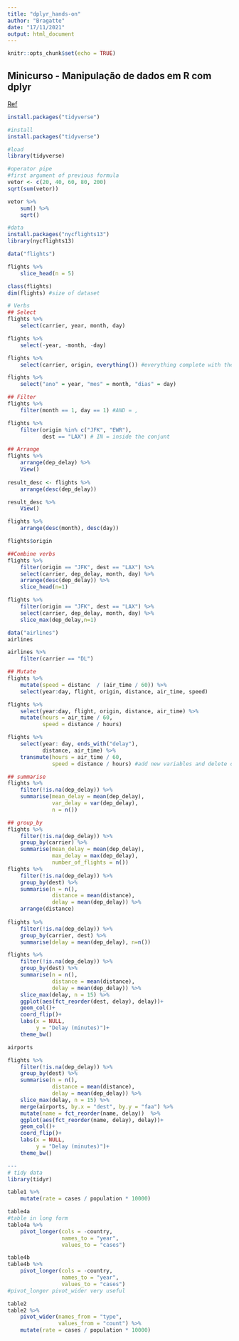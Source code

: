```yaml
---
title: "dplyr_hands-on"
author: "Bragatte"
date: "17/11/2021"
output: html_document
---
```


```r
knitr::opts_chunk$set(echo = TRUE)
```

## Minicurso - Manipulação de dados em R com dplyr
[Ref]([Minicurso - Manipulação de dados em R com dplyr - YouTube](https://www.youtube.com/watch?v=2Oo53xKYcCw))


```r
install.packages("tidyverse")

#install
install.packages("tidyverse")

#load
library(tidyverse)

#operator pipe
#first argument of previous formula
vetor <- c(20, 40, 60, 80, 200)
sqrt(sum(vetor))

vetor %>%
    sum() %>%
    sqrt()

#data
install.packages("nycflights13")
library(nycflights13)

data("flights")

flights %>%
    slice_head(n = 5)

class(flights)
dim(flights) #size of dataset

# Verbs
## Select
flights %>% 
    select(carrier, year, month, day)

flights %>% 
    select(-year, -month, -day)

flights %>% 
    select(carrier, origin, everything()) #everything complete with the other columns

flights %>% 
    select("ano" = year, "mes" = month, "dias" = day)

## Filter
flights %>% 
    filter(month == 1, day == 1) #AND = ,

flights %>% 
    filter(origin %in% c("JFK", "EWR"),
           dest == "LAX") # IN = inside the conjunt

## Arrange
flights %>% 
    arrange(dep_delay) %>% 
    View()
    
result_desc <- flights %>% 
    arrange(desc(dep_delay))

result_desc %>% 
    View()

flights %>% 
    arrange(desc(month), desc(day))

flights$origin

##Combine verbs
flights %>% 
    filter(origin == "JFK", dest == "LAX") %>% 
    select(carrier, dep_delay, month, day) %>% 
    arrange(desc(dep_delay)) %>% 
    slice_head(n=1)

flights %>% 
    filter(origin == "JFK", dest == "LAX") %>% 
    select(carrier, dep_delay, month, day) %>% 
    slice_max(dep_delay,n=1)

data("airlines")
airlines

airlines %>% 
    filter(carrier == "DL")

## Mutate
flights %>% 
    mutate(speed = distanc  / (air_time / 60)) %>% 
    select(year:day, flight, origin, distance, air_time, speed)

flights %>% 
    select(year:day, flight, origin, distance, air_time) %>% 
    mutate(hours = air_time / 60,
           speed = distance / hours)

flights %>% 
    select(year: day, ends_with("delay"),
           distance, air_time) %>% 
    transmute(hours = air_time / 60,
              speed = distance / hours) #add new variables and delete older ones

## summarise
flights %>% 
    filter(!is.na(dep_delay)) %>% 
    summarise(mean_delay = mean(dep_delay),
              var_delay = var(dep_delay), 
              n = n())

## group_by
flights %>% 
    filter(!is.na(dep_delay)) %>% 
    group_by(carrier) %>% 
    summarise(mean_delay = mean(dep_delay),
              max_delay = max(dep_delay),
              number_of_flights = n())
flights %>% 
    filter(!is.na(dep_delay)) %>% 
    group_by(dest) %>% 
    summarise(n = n(),
              distance = mean(distance),
              delay = mean(dep_delay)) %>% 
    arrange(distance)
 
flights %>% 
    filter(!is.na(dep_delay)) %>% 
    group_by(carrier, dest) %>% 
    summarise(delay = mean(dep_delay), n=n())

flights %>% 
    filter(!is.na(dep_delay)) %>% 
    group_by(dest) %>% 
    summarise(n = n(),
              distance = mean(distance),
              delay = mean(dep_delay)) %>% 
    slice_max(delay, n = 15) %>% 
    ggplot(aes(fct_reorder(dest, delay), delay))+
    geom_col()+
    coord_flip()+
    labs(x = NULL,
         y = "Delay (minutes)")+
    theme_bw()

airports

flights %>% 
    filter(!is.na(dep_delay)) %>% 
    group_by(dest) %>% 
    summarise(n = n(),
              distance = mean(distance),
              delay = mean(dep_delay)) %>% 
    slice_max(delay, n = 15) %>% 
    merge(airports, by.x = "dest", by.y = "faa") %>% 
    mutate(name = fct_reorder(name, delay))  %>% 
    ggplot(aes(fct_reorder(name, delay), delay))+
    geom_col()+
    coord_flip()+
    labs(x = NULL,
         y = "Delay (minutes)")+
    theme_bw()

---
# tidy data
library(tidyr)

table1 %>% 
    mutate(rate = cases / population * 10000)

table4a
#table in long form
table4a %>% 
    pivot_longer(cols = -country,
                 names_to = "year",
                 values_to = "cases")

table4b
table4b %>% 
    pivot_longer(cols = -country,
                 names_to = "year",
                 values_to = "cases")
#pivot_longer pivot_wider very useful

table2
table2 %>% 
    pivot_wider(names_from = "type",
                values_from = "count") %>% 
    mutate(rate = cases / population * 10000)


```